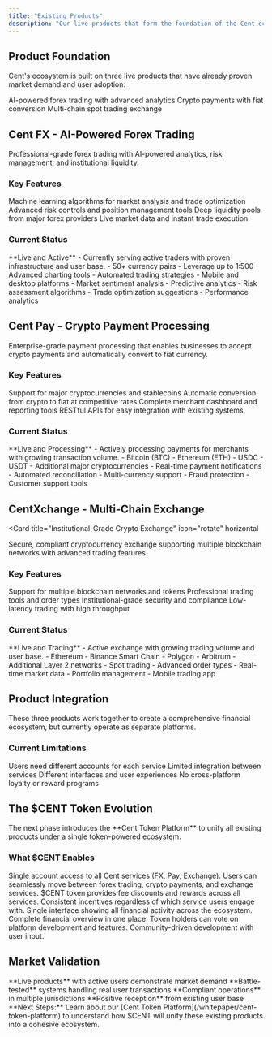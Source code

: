 ```yaml
---
title: "Existing Products"
description: "Our live products that form the foundation of the Cent ecosystem"
---
```


## Product Foundation

Cent's ecosystem is built on three live products that have already proven market demand and user adoption:

<CardGroup cols={3}>
  <Card title="Cent FX" icon="chart-line" href="/products/cent-fx">
    AI-powered forex trading with advanced analytics
  </Card>
  <Card title="Cent Pay" icon="credit-card" href="/products/cent-pay">
    Crypto payments with fiat conversion
  </Card>
  <Card title="CentXchange" icon="rotate" href="/products/centxchange">
    Multi-chain spot trading exchange
  </Card>
</CardGroup>

## Cent FX - AI-Powered Forex Trading

<Card title="Advanced Forex Trading Platform" icon="chart-bar" horizontal>
  Professional-grade forex trading with AI-powered analytics, risk management,
  and institutional liquidity.
</Card>

### Key Features

<Columns cols={2}>
  <Card title="AI Analytics" icon="brain">
    Machine learning algorithms for market analysis and trade optimization
  </Card>
  <Card title="Risk Management" icon="shield">
    Advanced risk controls and position management tools
  </Card>
  <Card title="Institutional Liquidity" icon="warehouse">
    Deep liquidity pools from major forex providers
  </Card>
  <Card title="Real-time Data" icon="clock">
    Live market data and instant trade execution
  </Card>
</Columns>

### Current Status

<Check>
  **Live and Active** - Currently serving active traders with proven
  infrastructure and user base.
</Check>

<AccordionGroup>
  <Accordion title="Trading Features" icon="chart-line">
    - 50+ currency pairs - Leverage up to 1:500 - Advanced charting tools -
    Automated trading strategies - Mobile and desktop platforms
  </Accordion>

  <Accordion title="AI Capabilities" icon="robot">
    - Market sentiment analysis - Predictive analytics - Risk assessment
    algorithms - Trade optimization suggestions - Performance analytics
  </Accordion>
</AccordionGroup>

## Cent Pay - Crypto Payment Processing

<Card title="Seamless Crypto to Fiat Payments" icon="credit-card" horizontal>
  Enterprise-grade payment processing that enables businesses to accept crypto
  payments and automatically convert to fiat currency.
</Card>

### Key Features

<Columns cols={2}>
  <Card title="Multi-Crypto Support" icon="coins">
    Support for major cryptocurrencies and stablecoins
  </Card>
  <Card title="Instant Conversion" icon="rotate">
    Automatic conversion from crypto to fiat at competitive rates
  </Card>
  <Card title="Merchant Tools" icon="store">
    Complete merchant dashboard and reporting tools
  </Card>
  <Card title="API Integration" icon="code">
    RESTful APIs for easy integration with existing systems
  </Card>
</Columns>

### Current Status

<Check>
  **Live and Processing** - Actively processing payments for merchants with
  growing transaction volume.
</Check>

<AccordionGroup>
  <Accordion title="Supported Cryptocurrencies" icon="coins">
    - Bitcoin (BTC) - Ethereum (ETH) - USDC - USDT - Additional major
    cryptocurrencies
  </Accordion>

  <Accordion title="Merchant Features" icon="store">
    - Real-time payment notifications - Automated reconciliation -
    Multi-currency support - Fraud protection - Customer support tools
  </Accordion>
</AccordionGroup>

## CentXchange - Multi-Chain Exchange

<Card
  title="Institutional-Grade Crypto Exchange"
  icon="rotate"
  horizontal
>
  Secure, compliant cryptocurrency exchange supporting multiple blockchain
  networks with advanced trading features.
</Card>

### Key Features

<Columns cols={2}>
  <Card title="Multi-Chain Support" icon="link">
    Support for multiple blockchain networks and tokens
  </Card>
  <Card title="Advanced Trading" icon="globe">
    Professional trading tools and order types
  </Card>
  <Card title="Security First" icon="shield">
    Institutional-grade security and compliance
  </Card>
  <Card title="High Performance" icon="bolt">
    Low-latency trading with high throughput
  </Card>
</Columns>

### Current Status

<Check>
  **Live and Trading** - Active exchange with growing trading volume and user
  base.
</Check>

<AccordionGroup>
  <Accordion title="Supported Networks" icon="diagram-project">
    - Ethereum - Binance Smart Chain - Polygon - Arbitrum - Additional Layer 2
    networks
  </Accordion>

  <Accordion title="Trading Features" icon="chart-line">
    - Spot trading - Advanced order types - Real-time market data - Portfolio
    management - Mobile trading app
  </Accordion>
</AccordionGroup>

## Product Integration

<Info>
  These three products work together to create a comprehensive financial
  ecosystem, but currently operate as separate platforms.
</Info>

### Current Limitations

<Columns cols={2}>
  <Card title="Separate Accounts" icon="user">
    Users need different accounts for each service
  </Card>
  <Card title="No Cross-Platform Benefits" icon="link">
    Limited integration between services
  </Card>
  <Card title="Fragmented Experience" icon="puzzle">
    Different interfaces and user experiences
  </Card>
  <Card title="No Unified Incentives" icon="gift">
    No cross-platform loyalty or reward programs
  </Card>
</Columns>

## The $CENT Token Evolution

<Warning>
  The next phase introduces the **Cent Token Platform** to unify all existing
  products under a single token-powered ecosystem.
</Warning>

### What $CENT Enables

<Steps>
  <Step title="Unified Account System">
    Single account access to all Cent services (FX, Pay, Exchange).
    <Check>
      Users can seamlessly move between forex trading, crypto payments, and
      exchange services.
    </Check>
  </Step>

  <Step title="Cross-Platform Rewards">
    $CENT token provides fee discounts and rewards across all services.
    <Check>
      Consistent incentives regardless of which service users engage with.
    </Check>
  </Step>

  <Step title="Unified Dashboard">
    Single interface showing all financial activity across the ecosystem.
    <Check>Complete financial overview in one place.</Check>
  </Step>

  <Step title="Governance Participation">
    Token holders can vote on platform development and features.
    <Check>Community-driven development with user input.</Check>
  </Step>
</Steps>

## Market Validation

<CardGroup cols={2}>
  <Card title="Proven Demand" icon="chart-bar">
    **Live products** with active users demonstrate market demand
  </Card>
  <Card title="Technical Infrastructure" icon="server">
    **Battle-tested** systems handling real user transactions
  </Card>
  <Card title="Regulatory Compliance" icon="scale-balanced">
    **Compliant operations** in multiple jurisdictions
  </Card>
  <Card title="User Feedback" icon="comments">
    **Positive reception** from existing user base
  </Card>
</CardGroup>

<Note>
  **Next Steps:** Learn about our [Cent Token
  Platform](/whitepaper/cent-token-platform) to understand how $CENT will unify
  these existing products into a cohesive ecosystem.
</Note>
